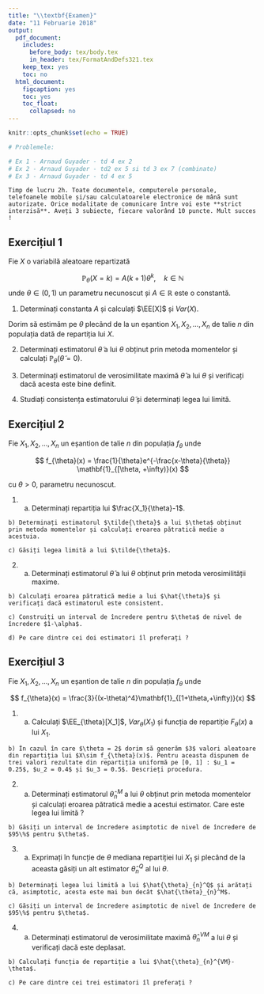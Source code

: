 ```yaml
---
title: "\\textbf{Examen}"
date: "11 Februarie 2018"
output:
  pdf_document:
    includes:
      before_body: tex/body.tex
      in_header: tex/FormatAndDefs321.tex
    keep_tex: yes
    toc: no
  html_document:
    figcaption: yes
    toc: yes
    toc_float:
      collapsed: no
---
```


```r
knitr::opts_chunk$set(echo = TRUE)

# Problemele:

# Ex 1 - Arnaud Guyader - td 4 ex 2
# Ex 2 - Arnaud Guyader - td2 ex 5 si td 3 ex 7 (combinate)
# Ex 3 - Arnaud Guyader - td 4 ex 5

```

```block

Timp de lucru 2h. Toate documentele, computerele personale, telefoanele mobile și/sau calculatoarele electronice de mână sunt autorizate. Orice modalitate de comunicare între voi este **strict interzisă**. Aveți 3 subiecte, fiecare valorând 10 puncte. Mult succes !

```


## Exercițiul 1

Fie $X$ o variabilă aleatoare repartizată 

$$
  \mathbb{P}_{\theta}(X = k) = A(k+1)\theta^k,\quad k\in\mathbb{N}
$$
unde $\theta\in(0,1)$ un parametru necunoscut și $A\in\mathbb{R}$ este o constantă. 

  1. Determinați constanta $A$ și calculați $\EE[X]$ și $Var(X)$.
  
Dorim să estimăm pe $\theta$ plecând de la un eșantion $X_1, X_2, \ldots, X_n$ de talie $n$ din populația dată de repartiția lui $X$.  

  2. Determinați estimatorul $\tilde{\theta}$ a lui $\theta$ obținut prin metoda momentelor și calculați $\mathbb{P}_{\theta}(\tilde{\theta} = 0)$.
  
  3. Determinați estimatorul de verosimilitate maximă $\hat{\theta}$ a lui $\theta$ și verificați dacă acesta este bine definit.
  
  4. Studiați consistența estimatorului $\tilde{\theta}$ și determinați legea lui limită.

## Exercițiul 2

Fie $X_1, X_2, \ldots, X_n$ un eșantion de talie $n$ din populația $f_{\theta}$ unde 

$$
  f_{\theta}(x) = \frac{1}{\theta}e^{-\frac{x-\theta}{\theta}} \mathbf{1}_{[\theta, +\infty)}(x)
$$

cu $\theta>0$, parametru necunoscut. 

  1. a) Determinați repartiția lui $\frac{X_1}{\theta}-1$.
  
    b) Determinați estimatorul $\tilde{\theta}$ a lui $\theta$ obținut prin metoda momentelor și calculați eroarea pătratică medie a acestuia.
  
    c) Găsiți legea limită a lui $\tilde{\theta}$.
    
  2. a) Determinați estimatorul $\hat{\theta}$ a lui $\theta$ obținut prin metoda verosimilității maxime.
  
    b) Calculați eroarea pătratică medie a lui $\hat{\theta}$ și verificați dacă estimatorul este consistent.
    
    c) Construiți un interval de încredere pentru $\theta$ de nivel de încredere $1-\alpha$. 
    
    d) Pe care dintre cei doi estimatori îl preferați ?

## Exercițiul 3

Fie $X_1, X_2, \ldots, X_n$ un eșantion de talie $n$ din populația $f_{\theta}$ unde 

$$
  f_{\theta}(x) = \frac{3}{(x-\theta)^4}\mathbf{1}_{[1+\theta,+\infty)}(x)
$$

  1. a) Calculați $\EE_{\theta}[X_1]$, $Var_{\theta}(X_1)$ și funcția de repartiție $F_{\theta}(x)$ a lui $X_1$.
  
    b) În cazul în care $\theta = 2$ dorim să generăm $3$ valori aleatoare din repartiția lui $X\sim f_{\theta}(x)$. Pentru aceasta dispunem de trei valori rezultate din repartiția uniformă pe [0, 1] : $u_1 = 0.25$, $u_2 = 0.4$ și $u_3 = 0.5$. Descrieți procedura.
  
  2. a) Determinați estimatorul $\hat{\theta}_{n}^M$ a lui $\theta$ obținut prin metoda momentelor și calculați eroarea pătratică medie a acestui estimator. Care este legea lui limită ?
  
    b) Găsiți un interval de încredere asimptotic de nivel de încredere de $95\%$ pentru $\theta$.
  
  3. a) Exprimați în funcție de $\theta$ mediana repartiției lui $X_1$ și plecând de la aceasta găsiți un alt estimator $\hat{\theta}_{n}^Q$ al lui $\theta$.
  
    b) Determinați legea lui limită a lui $\hat{\theta}_{n}^Q$ și arătați că, asimptotic, acesta este mai bun decât $\hat{\theta}_{n}^M$.
    
    c) Găsiți un interval de încredere asimptotic de nivel de încredere de $95\%$ pentru $\theta$.
    
  4. a) Determinați estimatorul de verosimilitate maximă $\hat{\theta}_{n}^{VM}$ a lui $\theta$ și verificați dacă este deplasat.
  
    b) Calculați funcția de repartiție a lui $\hat{\theta}_{n}^{VM}-\theta$.
    
    c) Pe care dintre cei trei estimatori îl preferați ? 



